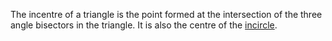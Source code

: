 The incentre of a triangle is the point formed at the intersection of the three angle bisectors in the triangle. It is also the centre of the [[incircle]].